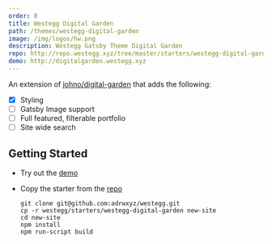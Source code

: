 ```yaml
---
order: 0
title: Westegg Digital Garden
path: /themes/westegg-digital-garden
image: /img/logos/hw.png
description: Westegg Gatsby Theme Digital Garden
repo: http://repo.westegg.xyz/tree/master/starters/westegg-digital-garden
demo: http://digitalgarden.westegg.xyz
---
```


An extension of [johno/digital-garden](https://github.com/johno/digital-garden) that adds the following:

- [x] Styling
- [ ] Gatsby Image support
- [ ] Full featured, filterable portfolio
- [ ] Site wide search

## Getting Started

- Try out the [demo](http://digitalgarden.westegg.xyz)
- Copy the starter from the [repo](http://repo.westegg.xyz/tree/master/starters/westegg-digital-garden)

  ```
  git clone git@github.com:adrwxyz/westegg.git
  cp -r westegg/starters/westegg-digital-garden new-site
  cd new-site
  npm install
  npm run-script build
  ```
